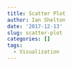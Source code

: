 ```yaml
---
title: Scatter Plot
author: Ian Shelton
date: '2017-12-13'
slug: scatter-plot
categories: []
tags:
  - Visualization
---
```


